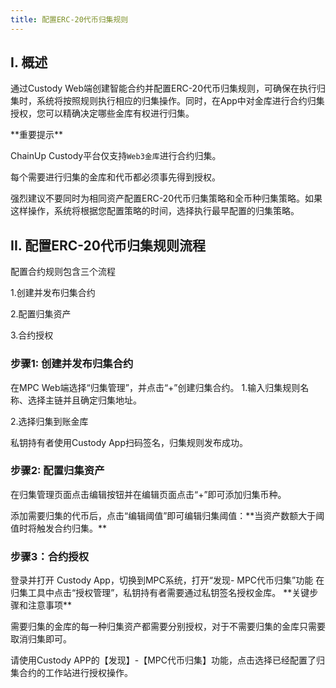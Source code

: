 ---
title: 配置ERC-20代币归集规则
---

## I. 概述
通过Custody Web端创建智能合约并配置ERC-20代币归集规则，可确保在执行归集时，系统将按照规则执行相应的归集操作。同时，在App中对金库进行合约归集授权，您可以精确决定哪些金库有权进行归集。


<Warning>
**重要提示**

ChainUp Custody平台仅支持`Web3金库`进行合约归集。

每个需要进行归集的金库和代币都必须事先得到授权。

强烈建议不要同时为相同资产配置ERC-20代币归集策略和全币种归集策略。如果这样操作，系统将根据您配置策略的时间，选择执行最早配置的归集策略。

</Warning>


## II. 配置ERC-20代币归集规则流程

配置合约规则包含三个流程

1.创建并发布归集合约

2.配置归集资产

3.合约授权

### 步骤1: 创建并发布归集合约

<Steps>
<Step title="创建并发布归集合约">
    在MPC Web端选择“归集管理”，并点击“+”创建归集合约。


</Step>
<Step title="编辑归集规则">
   1.输入归集规则名称、选择主链并且确定归集地址。

   2.选择归集到账金库


</Step>
<Step title="签名发布合约">
    私钥持有者使用Custody App扫码签名，归集规则发布成功。
</Step>
</Steps>




### 步骤2: 配置归集资产
<Steps>
<Step title="编辑归集阈值">

 在归集管理页面点击编辑按钮并在编辑页面点击“+”即可添加归集币种。


</Step>
<Step title="编辑归集阈值">
添加需要归集的代币后，点击“编辑阈值”即可编辑归集阈值：**当资产数额大于阈值时将触发合约归集。**

</Step>
</Steps>



### 步骤3：合约授权

<Steps>
<Step title="打开MPC代币归集功能">
    登录并打开 Custody App，切换到MPC系统，打开“发现- MPC代币归集”功能


</Step>
<Step title="授权管理">
   在归集工具中点击“授权管理”，私钥持有者需要通过私钥签名授权金库。

  <Warning>
**关键步骤和注意事项**

需要归集的金库的每一种归集资产都需要分别授权，对于不需要归集的金库只需要取消归集即可。

请使用Custody APP的【发现】-【MPC代币归集】功能，点击选择已经配置了归集合约的工作站进行授权操作。
</Warning>

</Step>

</Steps>

